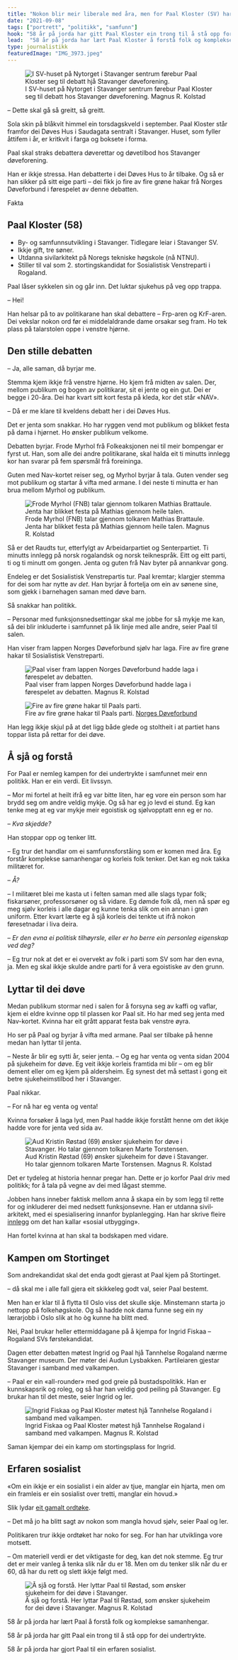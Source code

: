 ```yaml
---
title: "Nokon blir meir liberale med åra, men for Paal Kloster (SV) har utviklinga vore motsett"
date: "2021-09-08"
tags: ["portrett", "politikk", "samfunn"]
hook: "58 år på jorda har gitt Paal Kloster ein trong til å stå opp for dei undertrykte i samfunnet."
lead:  "58 år på jorda har lært Paal Kloster å forstå folk og komplekse samanhengar. Det har gitt han ein trong til å stå opp for dei undertrykte i samfunnet."
type: journalistikk
featuredImage: "IMG_3973.jpeg"
---
```


<!-- <Figure 
  source="IMG_3777.jpeg"
  size="xlarge" 
  caption="I SV-huset på Nytorget i Stavanger sentrum førebur Paal Kloster seg til debatt hos Stavanger døveforening." 
  photographer="Magnus R. Kolstad">
</Figure> -->

<figure className="xlarge">
  <img src="IMG_3777.jpeg" alt="I SV-huset på Nytorget i Stavanger sentrum førebur Paal Kloster seg til debatt hjå Stavanger døveforening."/>
  <figcaption><span>I SV-huset på Nytorget i Stavanger sentrum førebur Paal Kloster seg til debatt hos Stavanger døveforening.</span> <span>Magnus R. Kolstad</span></figcaption>
</figure>

– Dette skal gå så greitt, så greitt.

Sola skin på blåkvit himmel ein torsdagskveld i september. Paal Kloster står framfor dei Døves Hus i Saudagata sentralt i Stavanger. Huset, som fyller åttifem i år, er kritkvit i farga og boksete i forma.

Paal skal straks debattera døverettar og døvetilbod hos Stavanger døveforening.

Han er ikkje stressa. Han debatterte i dei Døves Hus to år tilbake. Og så er han sikker på sitt eige parti – dei fikk jo fire av fire grøne hakar frå Norges Døveforbund i førespelet av denne debatten.

<div className="fact-box">
  <label>Fakta</label>
  <h2>Paal Kloster (58)</h2>
  <ul>
    <li>By- og samfunnsutvikling i Stavanger. Tidlegare leiar i Stavanger SV.</li>
    <li>Ikkje gift, tre søner.</li>
    <li>Utdanna sivilarkitekt på Noregs tekniske høgskole (nå NTNU).</li>
    <li>Stiller til val som 2. stortingskandidat for Sosialistisk Venstreparti i Rogaland.</li>
  </ul>
</div>

Paal låser sykkelen sin og går inn. Det luktar sjukehus på veg opp trappa.

– Hei!

Han helsar på to av politikarane han skal debattere – Frp-aren og KrF-aren. Dei vekslar nokon ord før ei middelaldrande dame orsakar seg fram. Ho tek plass på talarstolen oppe i venstre hjørne.

## Den stille debatten

– Ja, alle saman, då byrjar me.

Stemma kjem ikkje frå venstre hjørne. Ho kjem frå midten av salen. Der, mellom publikum og bogen av politikarar, sit ei jente og ein gut. Dei er begge i 20-åra. Dei har kvart sitt kort festa på kleda, kor det står «NAV».

– Då er me klare til kveldens debatt her i dei Døves Hus.

Det er jenta som snakkar. Ho har ryggen vend mot publikum og blikket festa på dama i hjørnet. Ho ønsker publikum velkome.

Debatten byrjar. Frode Myrhol frå Folkeaksjonen nei til meir bompengar er fyrst ut. Han, som alle dei andre politikarane, skal halda eit ti minutts innlegg kor han svarar på fem spørsmål frå foreininga.

Guten med Nav-kortet reiser seg, og Myrhol byrjar å tala. Guten vender seg mot publikum og startar å vifta med armane. I dei neste ti minutta er han brua mellom Myrhol og publikum.

<figure className="xlarge">
  <img src="IMG_3950.jpeg" alt="Frode Myrhol (FNB) talar gjennom tolkaren Mathias Brattaule. Jenta har blikket festa på Mathias gjennom heile talen."/>
  <figcaption><span>Frode Myrhol (FNB) talar gjennom tolkaren Mathias Brattaule. Jenta har blikket festa på Mathias gjennom heile talen.</span> <span>Magnus R. Kolstad</span></figcaption>
</figure>

Så er det Raudts tur, etterfylgt av Arbeidarpartiet og Senterpartiet. Ti minutts innlegg på norsk rogalandsk og norsk teiknespråk. Eitt og eitt parti, ti og ti minutt om gongen. Jenta og guten frå Nav byter på annankvar gong.

Endeleg er det Sosialistisk Venstrepartis tur. Paal kremtar; klargjer stemma for dei som har nytte av *det*. Han byrjar å fortelja om ein av sønene sine, som gjekk i barnehagen saman med døve barn.

Så snakkar han politikk.

– Personar med funksjons&shy;ned&shy;settingar skal me jobbe for så mykje me kan, så dei blir inkluderte i samfunnet på lik linje med alle andre, seier Paal til salen.

Han viser fram lappen Norges Døveforbund sjølv har laga. Fire av fire grøne hakar til Sosialistisk Venstreparti. 

<figure className="xlarge">
  <img src="IMG_3857.jpeg" alt="Paal viser fram lappen Norges Døveforbund hadde laga i førespelet av debatten."/>
  <figcaption><span>Paal viser fram lappen Norges Døveforbund hadde laga i førespelet av debatten.</span> <span>Magnus R. Kolstad</span></figcaption>
</figure>

<figure className="small">
  <img src="lapp-fra-doveforbundet.png" alt="Fire av fire grøne hakar til Paals parti."/>
  <figcaption><span>Fire av fire grøne hakar til Paals parti.</span> <span><a href="https://www.doveforbundet.no/nyheter/2021/08/25/oversikt-over-partiprogram-som-stotter-dove-horselshemmede-og-tegnsprak">Norges Døveforbund</a> </span></figcaption>
</figure>

Han legg ikkje skjul på at det ligg både glede og stoltheit i at partiet hans toppar lista på rettar for dei døve.

## Å sjå og forstå

For Paal er nemleg kampen for dei undertrykte i samfunnet meir enn politikk. Han er ein verdi. Eit livssyn.

– Mor mi fortel at heilt ifrå eg var bitte liten, har eg vore ein person som har brydd seg om andre veldig mykje. Og så har eg jo levd ei stund. Eg kan tenke meg at eg var mykje meir egoistisk og sjølvopptatt enn eg er no. 

– *Kva skjedde?*

Han stoppar opp og tenker litt.

– Eg trur det handlar om ei samfunnsforståing som er komen med åra. Eg forstår komplekse samanhengar og korleis folk tenker. Det kan eg nok takka militæret for.

– *Å?*

– I militæret blei me kasta ut i felten saman med alle slags typar folk; fiskarsøner, professorsøner og så vidare. Eg dømde folk då, men nå spør eg meg sjølv korleis i alle dagar eg kunne tenka slik om ein annan i grøn uniform. Etter kvart lærte eg å sjå korleis dei tenkte ut ifrå nokon føresetnadar i liva deira.

– *Er den evna ei politisk tilhøyrsle, eller er ho berre ein personleg eigenskap ved deg?*

– Eg trur nok at det er ei overvekt av folk i parti som SV som har den evna, ja. Men eg skal ikkje skulde andre parti for å vera egoistiske av den grunn.

## Lyttar til dei døve

Medan publikum stormar ned i salen for å forsyna seg av kaffi og vaflar, kjem ei eldre kvinne opp til plassen kor Paal sit. Ho har med seg jenta med Nav-kortet. Kvinna har eit grått apparat festa bak venstre øyra.

Ho ser på Paal og byrjar å vifta med armane. Paal ser tilbake på henne medan han lyttar til jenta.

– Neste år blir eg sytti år, seier jenta. –&nbsp;Og eg har venta og venta sidan 2004 på sjukeheim for døve. Eg veit ikkje korleis framtida mi blir – om eg blir dement eller om eg kjem på aldersheim. Eg synest det må settast i gong eit betre sjukeheimstilbod her i Stavanger.

Paal nikkar.

– For nå har eg venta og venta!

Kvinna forsøker å laga lyd, men Paal hadde ikkje forstått henne om det ikkje hadde vore for jenta ved sida av.

<figure className="xlarge">
  <img src="IMG_3994.jpeg" alt="Aud Kristin Røstad (69) ønsker sjukeheim for døve i Stavanger. Ho talar gjennom tolkaren Marte Torstensen."/>
  <figcaption><span>Aud Kristin Røstad (69) ønsker sjukeheim for døve i Stavanger. Ho talar gjennom tolkaren Marte Torstensen.</span> <span>Magnus R. Kolstad</span></figcaption>
</figure>

Det er tydeleg at historia hennar pregar han. Dette er jo korfor Paal driv med politikk; for å tala på vegne av dei med lågast stemme.

Jobben hans inneber faktisk mellom anna å skapa ein by som legg til rette for og inkluderer dei med nedsett funksjons&shy;evne. Han er utdanna sivil&shy;arkitekt, med ei spesialisering innanfor byplanlegging. Han har skrive fleire [innlegg](https://www.paqle.no/p/paal-kloster/2018766) om det han kallar «sosial utbygging».

Han fortel kvinna at han skal ta bodskapen med vidare.

## Kampen om Stortinget

Som andrekandidat skal det enda godt gjerast at Paal kjem på Stortinget.

– då skal me i alle fall gjera eit skikkeleg godt val, seier Paal bestemt.

Men han er klar til å flytta til Oslo viss det skulle skje. Minstemann starta jo nettopp på folkehøgskole. Og så hadde nok dama funne seg ein ny lærarjobb i Oslo slik at ho òg kunne ha blitt med.

Nei, Paal brukar heller ettermiddagane på å kjempa for Ingrid Fiskaa – Rogaland SVs førstekandidat.

Dagen etter debatten møtest Ingrid og Paal hjå Tannhelse Rogaland nærme Stavanger museum. Der møter dei Audun Lysbakken. Partileiaren gjestar Stavanger i samband med valkampen.

– Paal er ein «all-rounder» med god greie på bustadspolitikk. Han er kunnskapsrik og roleg, og så har han veldig god peiling på Stavanger. Eg brukar han til det meste, seier Ingrid og ler. 

<figure className="xlarge">
  <img src="IMG_4116.jpeg" alt="Ingrid Fiskaa og Paal Kloster møtest hjå Tannhelse Rogaland i samband med valkampen."/>
  <figcaption><span>Ingrid Fiskaa og Paal Kloster møtest hjå Tannhelse Rogaland i samband med valkampen.</span> <span>Magnus R. Kolstad</span></figcaption>
</figure>

Saman kjempar dei ein kamp om stortingsplass for Ingrid.

## Erfaren sosialist

«Om ein ikkje er ein sosialist i ein alder av tjue, manglar ein hjarta, men om ein framleis er ein sosialist over tretti, manglar ein hovud.»

Slik lydar [eit gamalt ordtøke](https://quoteinvestigator.com/2014/02/24/heart-head/).

– Det må jo ha blitt sagt av nokon som mangla hovud sjølv, seier Paal og ler.

Politikaren trur ikkje ordtøket har noko for seg. For han har utviklinga vore motsett.

– Om materiell verdi er det viktigaste for deg, kan det nok stemme. Eg trur det er meir vanleg å tenka slik når du er 18. Men om du tenker slik når du er 60, då har du rett og slett ikkje følgt med.

<figure className="xlarge">
  <img src="IMG_3973.jpeg" alt="Å sjå og forstå. Her lyttar Paal til Røstad, som ønsker sjukeheim for dei døve i Stavanger."/>
  <figcaption><span>Å sjå og forstå. Her lyttar Paal til Røstad, som ønsker sjukeheim for dei døve i Stavanger.</span> <span>Magnus R. Kolstad</span></figcaption>
</figure>

58 år på jorda har lært Paal å forstå folk og komplekse samanhengar. 

58 år på jorda har gitt Paal ein trong til å stå opp for dei undertrykte.

58 år på jorda har gjort Paal til ein erfaren sosialist.